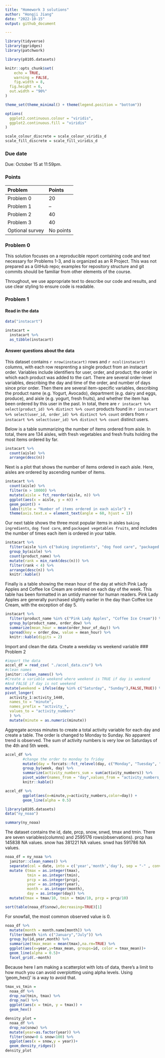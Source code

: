 ```yaml
---
title: "Homework 3 solutions"
author: "Hongji Jiang"
date: "2022-10-15"
output: github_document

---
```


```r
library(tidyverse)
library(ggridges)
library(patchwork)

library(p8105.datasets)

knitr::opts_chunk$set(
	echo = TRUE,
	warning = FALSE,
	fig.width = 8, 
  fig.height = 6,
  out.width = "90%"
)

theme_set(theme_minimal() + theme(legend.position = "bottom"))

options(
  ggplot2.continuous.colour = "viridis",
  ggplot2.continuous.fill = "viridis"
)

scale_colour_discrete = scale_colour_viridis_d
scale_fill_discrete = scale_fill_viridis_d
```

### Due date

Due: October 15 at 11:59pm. 

### Points

| Problem         | Points    |
|:--------------- |:--------- |
| Problem 0       | 20        |
| Problem 1       | --        |
| Problem 2       | 40        |
| Problem 3       | 40        |
| Optional survey | No points |


### Problem 0

This solution focuses on a reproducible report containing code and text necessary for Problems 1-3, and is organized as an R Project. This was not prepared as a GitHub repo; examples for repository structure and git commits should be familiar from other elements of the course.

Throughout, we use appropriate text to describe our code and results, and use clear styling to ensure code is readable. 

### Problem 1

#### Read in the data

```r
data("instacart")

instacart = 
  instacart %>% 
  as_tibble(instacart)
```

#### Answer questions about the data

This dataset contains `r nrow(instacart)` rows and `r ncol(instacart)` columns, with each row resprenting a single product from an instacart order. Variables include identifiers for user, order, and product; the order in which each product was added to the cart. There are several order-level variables, describing the day and time of the order, and number of days since prior order. Then there are several item-specific variables, describing the product name (e.g. Yogurt, Avocado), department (e.g. dairy and eggs, produce), and aisle (e.g. yogurt, fresh fruits), and whether the item has been ordered by this user in the past. In total, there are `r instacart %>% select(product_id) %>% distinct %>% count` products found in `r instacart %>% select(user_id, order_id) %>% distinct %>% count` orders from `r instacart %>% select(user_id) %>% distinct %>% count` distinct users.

Below is a table summarizing the number of items ordered from aisle. In total, there are 134 aisles, with fresh vegetables and fresh fruits holding the most items ordered by far.

```r
instacart %>% 
  count(aisle) %>% 
  arrange(desc(n))
```

Next is a plot that shows the number of items ordered in each aisle. Here, aisles are ordered by ascending number of items.

```r
instacart %>% 
  count(aisle) %>% 
  filter(n > 10000) %>% 
  mutate(aisle = fct_reorder(aisle, n)) %>% 
  ggplot(aes(x = aisle, y = n)) + 
  geom_point() + 
  labs(title = "Number of items ordered in each aisle") +
  theme(axis.text.x = element_text(angle = 60, hjust = 1))

```

Our next table shows the three most popular items in aisles `baking ingredients`, `dog food care`, and `packaged vegetables fruits`, and includes the number of times each item is ordered in your table.

```r
instacart %>% 
  filter(aisle %in% c("baking ingredients", "dog food care", "packaged vegetables fruits")) %>%
  group_by(aisle) %>% 
  count(product_name) %>% 
  mutate(rank = min_rank(desc(n))) %>% 
  filter(rank < 4) %>% 
  arrange(desc(n)) %>%
  knitr::kable()
```

Finally is a table showing the mean hour of the day at which Pink Lady Apples and Coffee Ice Cream are ordered on each day of the week. This table has been formatted in an untidy manner for human readers. Pink Lady Apples are generally purchased slightly earlier in the day than Coffee Ice Cream, with the exception of day 5.

```r
instacart %>%
  filter(product_name %in% c("Pink Lady Apples", "Coffee Ice Cream")) %>%
  group_by(product_name, order_dow) %>%
  summarize(mean_hour = mean(order_hour_of_day)) %>%
  spread(key = order_dow, value = mean_hour) %>%
  knitr::kable(digits = 2)
```

Import and clean the data. Create a weekday vs weekend variable 
### Problem 2
```r
#import the data
accel_df = read_csv( "./accel_data.csv") %>%
#clean names
janitor::clean_names() %>%
#Create a variable weekend where weekend is TRUE if day is weekend
#And FALSE if day is not weekend
mutate(weekend = ifelse(day %in% c("Saturday", "Sunday"),FALSE,TRUE)) %>%
pivot_longer(
  activity_1:activity_1440,
  names_to = "minute",
  names_prefix = "activity_",
  values_to = "activity_numbers"
  ) %>%
  mutate(minute = as.numeric(minute))
```

Aggregate across minutes to create a total activity variable for each day and create a table. The order is changed to Monday to Sunday. No apparent trend is observed. The sum of activity numbers is very low on Saturdays of the 4th and 5th week.
```r
accel_df %>%
        #change the order to monday to friday
        mutate(day = forcats::fct_relevel(day, c("Monday", "Tuesday", "Wednesday", "Thursday", "Friday", "Saturday", "Sunday"))) %>%
        group_by(week, day) %>%
        summarize(activity_numbers_sum = sum(activity_numbers)) %>%
        pivot_wider(names_from = "day",values_from = "activity_numbers_sum") %>%
        knitr::kable()
```

```r
accel_df %>%
        ggplot(aes(x=minute,y=activity_numbers,color=day)) +
        geom_line(alpha = 0.5)
```
```r
library(p8105.datasets)
data("ny_noaa")
```

```r
summary(ny_noaa)
```
The dataset contains the id, date, prcp, snow, snwd, tmax and tmin. There are seven variables(columns) and 2595176 rows(observations). 
prcp has 145838 NA values.
snow has 381221 NA values.
snwd has 591786 NA values.

```r
noaa_df = ny_noaa %>%
  janitor::clean_names() %>% 
  separate(col = date, into = c('year','month','day'), sep = "-" , convert = TRUE) %>%
  mutate (tmax = as.integer(tmax),
          tmin = as.integer(tmin),
          prcp = as.integer(prcp),
          year = as.integer(year),
          month = as.integer(month),
          day = as.integer(day)) %>% 
  mutate(tmax = tmax/10, tmin = tmin/10, prcp = prcp/10)

```


```r
sort(table(noaa_df$snow),decreasing=TRUE)[1]
```
For snowfall, the most common observed value is 0.

```r
noaa_df %>%
  mutate(month = month.name[month]) %>%
  filter(month %in% c("January","July")) %>% 
  group_by(id,year,month) %>%
  summarize(tmax_mean = mean(tmax),na.rm=TRUE) %>%
  ggplot(aes(x=year,y=tmax_mean, groups=id, color = tmax_mean))+
  geom_line(alpha = 0.5)+
  facet_grid(.~month)
```

Because here I am making a scatterplot with lots of data, there’s a limit to how much you can avoid overplotting using alpha levels. Using 'geom_hex()' is a way to avoid that.
```r
tmax_vs_tmin = 
  noaa_df %>%
  drop_na(tmin, tmax) %>%
  drop_na() %>%
  ggplot(aes(x = tmin, y = tmax)) + 
  geom_hex()
```

```r
density_plot = 
  noaa_df %>%
  drop_na(snow) %>%
  mutate(year=as.factor(year)) %>%
  filter(snow>0 & snow<100) %>% 
  ggplot(aes(x = snow,y = year))+
  geom_density_ridges()
density_plot 
```

